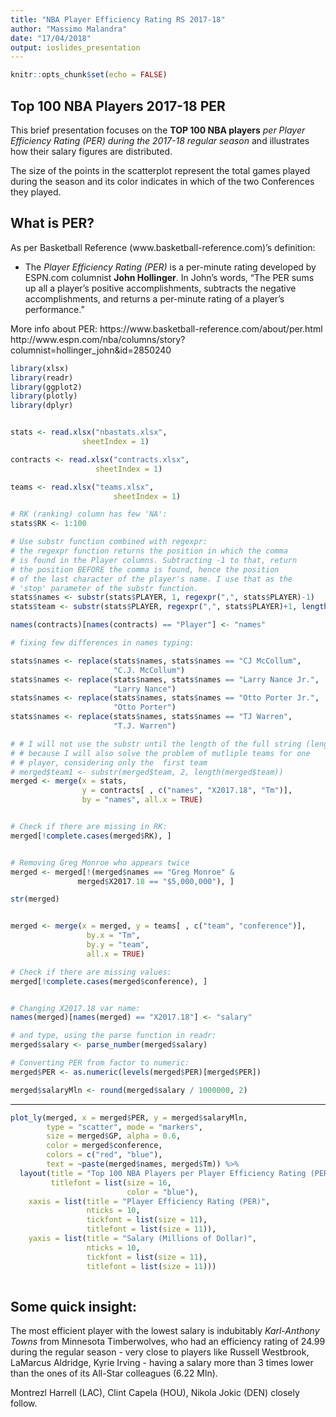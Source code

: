 ---
title: "NBA Player Efficiency Rating RS 2017-18"
author: "Massimo Malandra"
date: "17/04/2018"
output: ioslides_presentation
---

```{r setup, include=FALSE}
knitr::opts_chunk$set(echo = FALSE)
```

## Top 100 NBA Players 2017-18 PER

This brief presentation focuses on the **TOP 100 NBA players** *per Player Efficiency Rating (PER) during the 2017-18 regular season* and illustrates how their salary figures are distributed.

The size of the points in the scatterplot represent the total games  played during the season and its color indicates in which of the two Conferences they played.

## What is PER?

As per Basketball Reference (www.basketball-reference.com)'s definition:


- The *Player Efficiency Rating (PER)* is a per-minute rating developed by ESPN.com columnist **John Hollinger**. 
In John's words, "The PER sums up all a player's positive accomplishments, subtracts the negative accomplishments, and returns a per-minute rating of a player's performance."


More info about PER:
https://www.basketball-reference.com/about/per.html
http://www.espn.com/nba/columns/story?columnist=hollinger_john&id=2850240


```{r, include = FALSE}
library(xlsx)
library(readr)
library(ggplot2)
library(plotly)
library(dplyr)


stats <- read.xlsx("nbastats.xlsx", 
                sheetIndex = 1)

contracts <- read.xlsx("contracts.xlsx", 
                   sheetIndex = 1)

teams <- read.xlsx("teams.xlsx", 
                       sheetIndex = 1)

# RK (ranking) column has few 'NA':
stats$RK <- 1:100

# Use substr function combined with regexpr:
# the regexpr function returns the position in which the comma
# is found in the Player columns. Subtracting -1 to that, return
# the position BEFORE the comma is found, hence the position
# of the last character of the player's name. I use that as the
# 'stop' parameter of the substr function.
stats$names <- substr(stats$PLAYER, 1, regexpr(",", stats$PLAYER)-1)
stats$team <- substr(stats$PLAYER, regexpr(",", stats$PLAYER)+1, length(stats$PLAYER)) 

names(contracts)[names(contracts) == "Player"] <- "names"

# fixing few differences in names typing:

stats$names <- replace(stats$names, stats$names == "CJ McCollum", 
                       "C.J. McCollum") 
stats$names <- replace(stats$names, stats$names == "Larry Nance Jr.", 
                       "Larry Nance") 
stats$names <- replace(stats$names, stats$names == "Otto Porter Jr.", 
                       "Otto Porter") 
stats$names <- replace(stats$names, stats$names == "TJ Warren", 
                       "T.J. Warren") 

# # I will not use the substr until the length of the full string (length(merged$team)),
# # because I will also solve the problem of mutliple teams for one 
# # player, considering only the  first team
# merged$team1 <- substr(merged$team, 2, length(merged$team))
merged <- merge(x = stats, 
                y = contracts[ , c("names", "X2017.18", "Tm")], 
                by = "names", all.x = TRUE)


# Check if there are missing in RK:
merged[!complete.cases(merged$RK), ]


# Removing Greg Monroe who appears twice
merged <- merged[!(merged$names == "Greg Monroe" & 
               merged$X2017.18 == "$5,000,000"), ]

str(merged)


merged <- merge(x = merged, y = teams[ , c("team", "conference")],
                 by.x = "Tm",
                 by.y = "team",
                 all.x = TRUE)

# Check if there are missing values:
merged[!complete.cases(merged$conference), ]


# Changing X2017.18 var name:
names(merged)[names(merged) == "X2017.18"] <- "salary"

# and type, using the parse function in readr:
merged$salary <- parse_number(merged$salary)

# Converting PER from factor to numeric:
merged$PER <- as.numeric(levels(merged$PER)[merged$PER])

merged$salaryMln <- round(merged$salary / 1000000, 2)
```


***


```{r, echo = FALSE, fig.align='center'}
plot_ly(merged, x = merged$PER, y = merged$salaryMln, 
        type = "scatter", mode = "markers", 
        size = merged$GP, alpha = 0.6,
        color = merged$conference,
        colors = c("red", "blue"),
        text = ~paste(merged$names, merged$Tm)) %>%
  layout(title = "Top 100 NBA Players per Player Efficiency Rating (PER)",
         titlefont = list(size = 16, 
                          color = "blue"),
    xaxis = list(title = "Player Efficiency Rating (PER)",
                 nticks = 10,
                 tickfont = list(size = 11),
                 titlefont = list(size = 11)),
    yaxis = list(title = "Salary (Millions of Dollar)",
                 nticks = 10,
                 tickfont = list(size = 11),
                 titlefont = list(size = 11)))
    
```


## Some quick insight:

The most efficient player with the lowest salary is indubitably *Karl-Anthony Towns* from Minnesota Timberwolves, who had an efficiency rating of 24.99 during the regular season - very close to players like Russell Westbrook, LaMarcus Aldridge, Kyrie Irving - having a salary more than 3 times lower than the ones of its All-Star colleagues (6.22 Mln).

Montrezl Harrell (LAC), Clint Capela (HOU), Nikola Jokic (DEN) closely follow.

